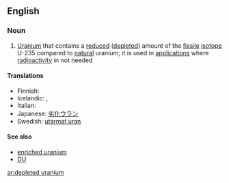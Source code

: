 ==English==

===Noun===
{{wikipedia}}
{{en-noun|-}}

# [[uranium|Uranium]] that contains a [[reduced]] ([[depleted]]) amount of the [[fissile]] [[isotope]] U-235 compared to [[natural]] uranium; it is used in [[application]]s where [[radioactivity]] in not needed

====Translations====
* Finnish: {{t-|fi|köyhdytetty uraani}}
* Icelandic: {{t|is|sneytt úran|n}}, {{t|is|rýrt úran|n}}
* Italian: {{t-|it|uranio impoverito|m}}
* Japanese: [[劣化ウラン]]
* Swedish: [[utarmat uran]] {{n}}

====See also====
* [[enriched uranium]]
* [[DU]]

[[ar:depleted uranium]]